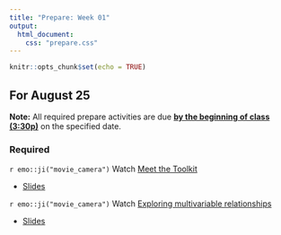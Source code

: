 ```yaml
---
title: "Prepare: Week 01"
output: 
  html_document:
    css: "prepare.css"
---
```


```r
knitr::opts_chunk$set(echo = TRUE)
```


## For August 25

**Note:** All required prepare activities are due **<u>by the beginning of class (3:30p)</u>** on the specified date.

### Required 

`r emo::ji("movie_camera")` Watch [Meet the Toolkit](https://warpwire.duke.edu/w/owkFAA/)

- [Slides](sta210-fa21.netlify.app/slides/02-meet-toolkit.html)

`r emo::ji("movie_camera")` Watch [Exploring multivariable relationships](https://warpwire.duke.edu/w/zRkFAA/)

- [Slides](sta210-fa21.netlify.app/slides/02-multivar-relationships.html)

